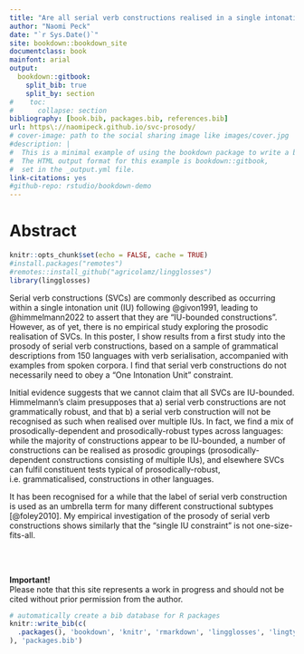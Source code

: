 ```yaml
--- 
title: "Are all serial verb constructions realised in a single intonation unit?"
author: "Naomi Peck"
date: "`r Sys.Date()`"
site: bookdown::bookdown_site
documentclass: book
mainfont: arial
output:
  bookdown::gitbook:
    split_bib: true
    split_by: section
#    toc:
#      collapse: section
bibliography: [book.bib, packages.bib, references.bib]
url: https\://naomipeck.github.io/svc-prosody/
# cover-image: path to the social sharing image like images/cover.jpg
#description: |
#  This is a minimal example of using the bookdown package to write a book.
#  The HTML output format for this example is bookdown::gitbook,
#  set in the _output.yml file.
link-citations: yes
#github-repo: rstudio/bookdown-demo
---
```


# Abstract {-}

```r
knitr::opts_chunk$set(echo = FALSE, cache = TRUE)
#install.packages("remotes")
#remotes::install_github("agricolamz/lingglosses")
library(lingglosses)
```

Serial verb constructions (SVCs) are commonly described as occurring within a single intonation unit (IU) following @givon1991, leading to @himmelmann2022 to assert that they are "IU-bounded constructions". However, as of yet, there is no empirical study exploring the prosodic realisation of SVCs. In this poster, I show results from a first study into the prosody of serial verb constructions, based on a sample of grammatical descriptions from 150 languages with verb serialisation, accompanied with examples from spoken corpora. I find that serial verb constructions do not necessarily need to obey a “One Intonation Unit” constraint.

Initial evidence suggests that we cannot claim that all SVCs are IU-bounded. Himmelmann's claim presupposes that a) serial verb constructions are not grammatically robust, and that b) a serial verb construction will not be recognised as such when realised over multiple IUs. In fact, we find a mix of prosodically-dependent and prosodically-robust types across languages: while the majority of constructions appear to be IU-bounded, a number of constructions can be realised as prosodic groupings (prosodically-dependent constructions consisting of multiple IUs), and elsewhere SVCs can fulfil constituent tests typical of prosodically-robust, i.e. grammaticalised, constructions in other languages.

It has been recognised for a while that the label of serial verb construction is used as an umbrella term for many different constructional subtypes [@foley2010]. My empirical investigation of the prosody of serial verb constructions shows similarly that the “single IU constraint” is not one-size-fits-all. 


<br><br>
<div class="alert alert-warning">
  <strong>Important!</strong><br> Please note that this site represents a work in progress and should not be cited without prior permission from the author.
</div>


```r
# automatically create a bib database for R packages
knitr::write_bib(c(
  .packages(), 'bookdown', 'knitr', 'rmarkdown', 'lingglosses', 'lingtypology', 'tidyverse'
), 'packages.bib')
```
